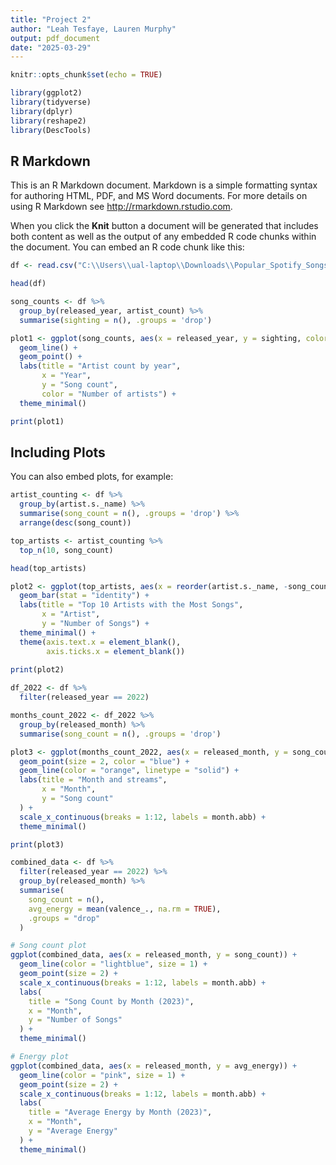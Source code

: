 ---
title: "Project 2"
author: "Leah Tesfaye, Lauren Murphy"
output: pdf_document
date: "2025-03-29"
---

```{r setup, include=FALSE}
knitr::opts_chunk$set(echo = TRUE)
```

```{r}
library(ggplot2)
library(tidyverse)
library(dplyr)
library(reshape2)
library(DescTools)
```

## R Markdown

This is an R Markdown document. Markdown is a simple formatting syntax for authoring HTML, PDF, and MS Word documents. For more details on using R Markdown see <http://rmarkdown.rstudio.com>.

When you click the **Knit** button a document will be generated that includes both content as well as the output of any embedded R code chunks within the document. You can embed an R code chunk like this:

```{r}
df <- read.csv("C:\\Users\\ual-laptop\\Downloads\\Popular_Spotify_Songs.csv")

head(df)
```

```{r}
song_counts <- df %>%
  group_by(released_year, artist_count) %>%
  summarise(sighting = n(), .groups = 'drop')
```


```{r}
plot1 <- ggplot(song_counts, aes(x = released_year, y = sighting, color = as.factor(artist_count), group = artist_count)) +
  geom_line() +
  geom_point() +
  labs(title = "Artist count by year",
       x = "Year",
       y = "Song count",
       color = "Number of artists") +
  theme_minimal()

print(plot1)
```

## Including Plots

You can also embed plots, for example:

```{r}
artist_counting <- df %>%
  group_by(artist.s._name) %>%
  summarise(song_count = n(), .groups = 'drop') %>%
  arrange(desc(song_count))

top_artists <- artist_counting %>%
  top_n(10, song_count)

head(top_artists)
```

```{r}
plot2 <- ggplot(top_artists, aes(x = reorder(artist.s._name, -song_count), y = song_count, fill = artist.s._name)) +
  geom_bar(stat = "identity") +
  labs(title = "Top 10 Artists with the Most Songs",
       x = "Artist",
       y = "Number of Songs") +
  theme_minimal() +
  theme(axis.text.x = element_blank(),
        axis.ticks.x = element_blank())
  
print(plot2)
```

```{r}
df_2022 <- df %>%
  filter(released_year == 2022)

months_count_2022 <- df_2022 %>%
  group_by(released_month) %>%
  summarise(song_count = n(), .groups = 'drop')
```

```{r}
plot3 <- ggplot(months_count_2022, aes(x = released_month, y = song_count)) +
  geom_point(size = 2, color = "blue") +
  geom_line(color = "orange", linetype = "solid") +
  labs(title = "Month and streams",
       x = "Month",
       y = "Song count"
  ) +
  scale_x_continuous(breaks = 1:12, labels = month.abb) +
  theme_minimal()

print(plot3)
```

```{r}
combined_data <- df %>%
  filter(released_year == 2022) %>%
  group_by(released_month) %>%
  summarise(
    song_count = n(),
    avg_energy = mean(valence_., na.rm = TRUE),
    .groups = "drop"
  )

# Song count plot
ggplot(combined_data, aes(x = released_month, y = song_count)) +
  geom_line(color = "lightblue", size = 1) +
  geom_point(size = 2) +
  scale_x_continuous(breaks = 1:12, labels = month.abb) +
  labs(
    title = "Song Count by Month (2023)",
    x = "Month",
    y = "Number of Songs"
  ) +
  theme_minimal()

# Energy plot
ggplot(combined_data, aes(x = released_month, y = avg_energy)) +
  geom_line(color = "pink", size = 1) +
  geom_point(size = 2) +
  scale_x_continuous(breaks = 1:12, labels = month.abb) +
  labs(
    title = "Average Energy by Month (2023)",
    x = "Month",
    y = "Average Energy"
  ) +
  theme_minimal()
```
